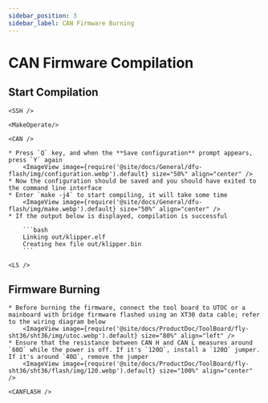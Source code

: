 ```yaml
---
sidebar_position: 3
sidebar_label: CAN Firmware Burning
---
```




# CAN Firmware Compilation

## Start Compilation

    <SSH />

    <MakeOperate/>

    <CAN />

    * Press `Q` key, and when the **Save configuration** prompt appears, press `Y` again
        <ImageView image={require('@site/docs/General/dfu-flash/img/configuration.webp').default} size="50%" align="center" />
    * Now the configuration should be saved and you should have exited to the command line interface
    * Enter `make -j4` to start compiling, it will take some time
        <ImageView image={require('@site/docs/General/dfu-flash/img/make.webp').default} size="50%" align="center" />
    * If the output below is displayed, compilation is successful

        ```bash
        Linking out/klipper.elf
        Creating hex file out/klipper.bin
        ```

    <LS />


## Firmware Burning

    * Before burning the firmware, connect the tool board to UTOC or a mainboard with bridge firmware flashed using an XT30 data cable; refer to the wiring diagram below
        <ImageView image={require('@site/docs/ProductDoc/ToolBoard/fly-sht36/sht36/img/utoc.webp').default} size="80%" align="left" />
    * Ensure that the resistance between CAN H and CAN L measures around `60Ω` while the power is off. If it's `120Ω`, install a `120Ω` jumper. If it's around `40Ω`, remove the jumper
        <ImageView image={require('@site/docs/ProductDoc/ToolBoard/fly-sht36/sht36/flash/img/120.webp').default} size="100%" align="center" />

    <CANFLASH />
